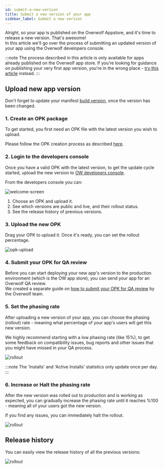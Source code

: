 ```yaml
---
id: submit-a-new-version
title: Submit a new version of your app
sidebar_label: Submit a new version
---
```


Alright, so your app is published on the Overwolf Appstore, and it's time to release a new version. That's awesome!  
In this article we'll go over the process of submitting an updated version of your app using the Overwolf developers console.

:::note
The process described in this article is only available for apps already published on the Overwolf app store. If you’re looking for guidance on publishing your very first app version, you’re in the wrong place - [try this article](/start/submit-your-app/submit-your-app-to-the-store) instead.
:::

## Upload new app version

Don't forget to update your manifest [build version](/api/manifest#meta-object), once the version has been changed.

### 1. Create an OPK package

To get started, you first need an OPK file with the latest version you wish to upload.

Please follow the OPK creation process as described [here](/start/submit-your-app/submit-your-app-to-the-store#opk-package-overview).

### 2. Login to the developers console

Once you have a valid OPK with the latest version, to get the update cycle started, upload the new version to [OW developers console](https://console.overwolf.com/).

From the developers console you can:

![welcome-screen](/assets/dev-console/update-version/welcome-screen.png)

1. Choose an OPK and upload it.
2. See which versions are public and live, and their rollout status.
3. See the release history of previous versions.

### 3. Upload the new OPK

Drag your OPK to upload it. Once it's ready, you can set the rollout percentage.

![opk-upload](/assets/dev-console/update-version/opk-upload.png)

### 4. Submit your OPK for QA review

Before you can start deploying your new app's version to the production environment (which is the OW app store), you can send your app for an Overwolf QA review.  
We created a separate guide on [how to submit your OPK for QA review](submit-for-review) by the Overwolf team.

### 5. Set the phasing rate

After uploading a new version of your app, you can choose the phasing (rollout) rate - meaning what percentage of your app's users will get this new version.

We highly recommend starting with a low phasing rate (like 15%), to get some feedback on compatibility issues, bug reports and other issues that you might have missed in your QA process.

![rollout](/assets/dev-console/update-version/rollout.png)

:::note 
The 'Installs' and 'Active Installs' statistics only update once per day. 
:::

### 6. Increase or Halt the phasing rate

After the new version was rolled out to production and is working as expected, you can gradually increase the phasing rate until it reaches %100 - meaning all of your users got the new version.

If you find any issues, you can immediately halt the rollout.

![rollout](/assets/dev-console/update-version/increase-phasing.png)

## Release history

You can easily view the release history of all the previous versions:

![rollout](/assets/dev-console/update-version/release-hostory.png)
